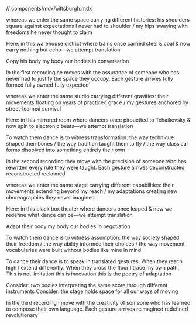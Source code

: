 // components/mdx/pittsburgh.mdx

whereas we enter the same space carrying different histories: his shoulders square against expectations I never had to shoulder / my hips swaying with freedoms he never thought to claim

Here: in this warehouse district where trains once carried steel & coal & now carry nothing but echo—we attempt translation

Copy                his body
                                    my body
                                                        our bodies in conversation

In the first recording he moves with the assurance of someone who has never had to justify the space they occupy. Each gesture arrives fully formed fully owned fully expected`

whereas we enter the same studio carrying different gravities: their movements floating on years of practiced grace / my gestures anchored by street-learned survival

Here: in this mirrored room where dancers once pirouetted to Tchaikovsky & now spin to electronic beats—we attempt translation

To watch them dance is to witness transformation: the way technique shaped their bones / the way tradition taught them to fly / the way classical forms dissolved into something entirely their own


In the second recording they move with the precision of someone who has rewritten every rule they were taught. Each gesture arrives deconstructed reconstructed reclaimed`

whereas we enter the same stage carrying different capabilities: their movements extending beyond my reach / my adaptations creating new choreographies they never imagined

Here: in this black box theater where dancers once leaped & now we redefine what dance can be—we attempt translation

Adapt               their body
                                    my body
                                                        our bodies in negotiation

To watch them dance is to witness assumption: the way society shaped their freedom / the way ability informed their choices / the way movement vocabularies were built without bodies like mine in mind

To dance their dance is to speak in translated gestures. When they reach high I extend differently. When they cross the floor I trace my own path. This is not limitation this is innovation this is the poetry of adaptation

Consider: two bodies interpreting the same score through different instruments
Consider: the stage holds space for all our ways of moving

In the third recording I move with the creativity of someone who has learned to compose their own language. Each gesture arrives reimagined redefined revolutionary`